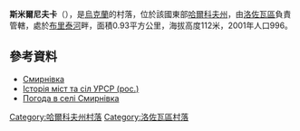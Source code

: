 {{coord|48|59|20|N|36|25|24|E|scale:100000_region:UA|display=title}}

'''斯米爾尼夫卡'''（{{lang-uk|Смирнівка}}），是[[烏克蘭|烏克蘭]]的村落，位於該國東部[[哈爾科夫州|哈爾科夫州]]，由[[洛佐瓦區|洛佐瓦區]]負責管轄，處於[[布里泰河|布里泰河]]畔，面積0.93平方公里，海拔高度112米，2001年人口996。

==參考資料==
*[http://w1.c1.rada.gov.ua/pls/z7502/A007?rdat1=26.08.2011&rf7691=5782 Смирнівка]{{dead link|date=2018年3月 |bot=InternetArchiveBot |fix-attempted=yes }}
* [https://web.archive.org/web/20120415184628/http://www.igsu.org.ua/Harkovskja.obl/Lozovskij.rajon/Smirnovka.html Історія міст та сіл УРСР (рос.)]
* [http://weather.in.ua/ua/har'kovskaja/24226 Погода в селі Смирнівка]{{Wayback|url=http://weather.in.ua/ua/har%27kovskaja/24226 |date=20160323035900 }}

{{DEFAULTSORT:Смирнівка}}
[[Category:哈爾科夫州村落|Category:哈爾科夫州村落]]
[[Category:洛佐瓦區村落|Category:洛佐瓦區村落]]


{{Kharkiv-geo-stub}}